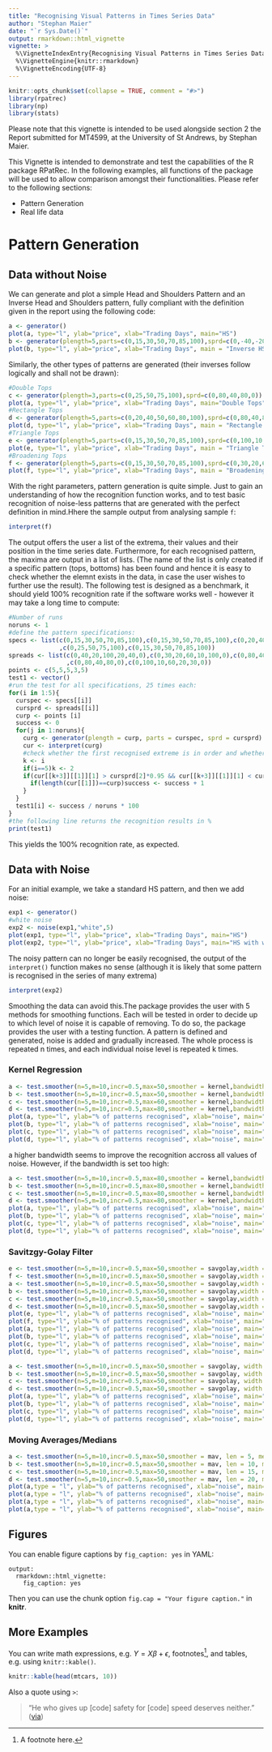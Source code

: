 ```yaml
---
title: "Recognising Visual Patterns in Times Series Data"
author: "Stephan Maier"
date: "`r Sys.Date()`"
output: rmarkdown::html_vignette
vignette: >
  %\VignetteIndexEntry{Recognising Visual Patterns in Times Series Data}
  %\VignetteEngine{knitr::rmarkdown}
  %\VignetteEncoding{UTF-8}
---
```


```r
knitr::opts_chunk$set(collapse = TRUE, comment = "#>")
library(rpatrec)
library(np)
library(stats)
```

Please note that this vignette is intended to be used alongside section 2 the Report submitted for MT4599, at the University of St Andrews, by Stephan Maier.

This Vignette is intended to demonstrate and test the capabilities of the R package RPatRec. In the following examples, all functions of the package will be used to allow comparison amongst their functionalities. Please refer to the following sections:

- Pattern Generation
- Real life data


# Pattern Generation

## Data without Noise

We can generate and plot a simple Head and Shoulders Pattern and an Inverse Head and Shoulders pattern, fully compliant with the definition given in the report using the following code:

```r
a <- generator()
plot(a, type="l", ylab="price", xlab="Trading Days", main="HS")
b <- generator(plength=5,parts=c(0,15,30,50,70,85,100),sprd=c(0,-40,-20,-100,-20,-40,0))
plot(b, type="l", ylab="price", xlab="Trading Days", main = "Inverse HS")
```

Similarly, the other types of patterns are generated (their inverses follow logically and shall not be drawn):

```r
#Double Tops
c <- generator(plength=3,parts=c(0,25,50,75,100),sprd=c(0,80,40,80,0))
plot(a, type="l", ylab="price", xlab="Trading Days", main="Double Tops")
#Rectangle Tops
d <- generator(plength=5,parts=c(0,20,40,50,60,80,100),sprd=c(0,80,40,80,40,80,0))
plot(d, type="l", ylab="price", xlab="Trading Days", main = "Rectangle Tops")
#Triangle Tops
e <- generator(plength=5,parts=c(0,15,30,50,70,85,100),sprd=c(0,100,10,60,20,30,0))
plot(e, type="l", ylab="price", xlab="Trading Days", main = "Triangle Tops")
#Broadening Tops
f <- generator(plength=5,parts=c(0,15,30,50,70,85,100),sprd=c(0,30,20,60,10,100,0))
plot(f, type="l", ylab="price", xlab="Trading Days", main = "Broadening Tops")
```


With the right parameters, pattern generation is quite simple. Just to gain an understanding of how the recognition function works, and to test basic recognition of noise-less patterns that are generated with the perfect definition in mind.Hhere the sample output from analysing sample `f`:

```r
interpret(f)

```

The output offers the user a list of the extrema, their values and their position in the time series date. Furthermore, for each recognised pattern, the maxima are output in a list of lists. (The name of the list is only created if a specific pattern (tops, bottoms) has been found and hence it is easy to check whether the elemnt exists in the data, in case the user wishes to further use the result).
The following test is designed as a benchmark, it should yield 100% recognition rate if the software works well - however it may take a long time to compute:

```r
#Number of runs
noruns <- 1
#define the pattern specifications:
specs <- list(c(0,15,30,50,70,85,100),c(0,15,30,50,70,85,100),c(0,20,40,50,60,80,100)
              ,c(0,25,50,75,100),c(0,15,30,50,70,85,100))
spreads <- list(c(0,40,20,100,20,40,0),c(0,30,20,60,10,100,0),c(0,80,40,80,40,80,0)
                ,c(0,80,40,80,0),c(0,100,10,60,20,30,0))
points <- c(5,5,5,3,5)
test1 <- vector()
#run the test for all specifications, 25 times each:
for(i in 1:5){
  curspec <- specs[[i]]
  cursprd <- spreads[[i]]
  curp <- points [i]
  success <- 0
  for(j in 1:noruns){
    curg <- generator(plength = curp, parts = curspec, sprd = cursprd)
    cur <- interpret(curg)
    #check whether the first recognised extreme is in order and whether the number of extremes is in order
    k <- i
    if(i==5)k <- 2 
    if(cur[[k+3]][[1]][1] > cursprd[2]*0.95 && cur[[k+3]][[1]][1] < cursprd[2]*1.05){
      if(length(cur[[1]])==curp)success <- success + 1
    }
  }
  test1[i] <- success / noruns * 100
}
#the following line returns the recognition results in %
print(test1)
```

This yields the 100% recognition rate, as expected.

## Data with Noise

For an initial example, we take a standard HS pattern, and then we add noise:

```r
exp1 <- generator()
#white noise
exp2 <- noise(exp1,"white",5)
plot(exp1, type="l", ylab="price", xlab="Trading Days", main="HS")
plot(exp2, type="l", ylab="price", xlab="Trading Days", main="HS with white noise, sd=5")

```

The noisy pattern can no longer be easily recognised, the output of the `interpret()` function makes no sense (although it is likely that some pattern is recognised in the series of many extrema)

```r
interpret(exp2)
```

Smoothing the data can avoid this.The package provides the user with 5 methods for smoothing functions. Each will be tested in order to decide up to which level of noise it is capable of removing. To do so, the package provides the user with a testing function. A pattern is defined and generated, noise is added and gradually increased. The whole process is repeated n times, and each individual noise level is repeated k times. 

### Kernel Regression

```r
a <- test.smoother(n=5,m=10,incr=0.5,max=50,smoother = kernel,bandwidth=1)
b <- test.smoother(n=5,m=10,incr=0.5,max=50,smoother = kernel,bandwidth=2)
c <- test.smoother(n=5,m=10,incr=0.5,max=60,smoother = kernel,bandwidth=3)
d <- test.smoother(n=5,m=10,incr=0.5,max=80,smoother = kernel,bandwidth=4)
plot(a, type="l", ylab="% of patterns recognised", xlab="noise", main="Bandwidth = 1")
plot(b, type="l", ylab="% of patterns recognised", xlab="noise", main="Bandwidth = 2")
plot(c, type="l", ylab="% of patterns recognised", xlab="noise", main="Bandwidth = 3")
plot(d, type="l", ylab="% of patterns recognised", xlab="noise", main="Bandwidth = 4")
```

a higher bandwidth seems to improve the recognition accross all values of noise. However, if the bandwidth is set too high:

```r
a <- test.smoother(n=5,m=10,incr=0.5,max=80,smoother = kernel,bandwidth=5)
b <- test.smoother(n=5,m=10,incr=0.5,max=80,smoother = kernel,bandwidth=6)
c <- test.smoother(n=5,m=10,incr=0.5,max=80,smoother = kernel,bandwidth=7)
d <- test.smoother(n=5,m=10,incr=0.5,max=80,smoother = kernel,bandwidth=8)
plot(a, type="l", ylab="% of patterns recognised", xlab="noise", main="Bandwidth = 5")
plot(b, type="l", ylab="% of patterns recognised", xlab="noise", main="Bandwidth = 6")
plot(c, type="l", ylab="% of patterns recognised", xlab="noise", main="Bandwidth = 7")
plot(d, type="l", ylab="% of patterns recognised", xlab="noise", main="Bandwidth = 8")
```

### Savitzgy-Golay Filter

```r
e <- test.smoother(n=5,m=10,incr=0.5,max=50,smoother = savgolay,width = 5)
f <- test.smoother(n=5,m=10,incr=0.5,max=50,smoother = savgolay,width = 6)
a <- test.smoother(n=5,m=10,incr=0.5,max=50,smoother = savgolay,width = 7)
b <- test.smoother(n=5,m=10,incr=0.5,max=50,smoother = savgolay,width = 8)
c <- test.smoother(n=5,m=10,incr=0.5,max=50,smoother = savgolay,width = 9)
d <- test.smoother(n=5,m=10,incr=0.5,max=50,smoother = savgolay,width = 10)
plot(e, type="l", ylab="% of patterns recognised", xlab="noise", main="Width = 5, Degree = 2")
plot(f, type="l", ylab="% of patterns recognised", xlab="noise", main="Width = 6, Degree = 2")
plot(a, type="l", ylab="% of patterns recognised", xlab="noise", main="Width = 7, Degree = 2")
plot(b, type="l", ylab="% of patterns recognised", xlab="noise", main="Width = 8, Degree = 2")
plot(c, type="l", ylab="% of patterns recognised", xlab="noise", main="Width = 9, Degree = 2")
plot(d, type="l", ylab="% of patterns recognised", xlab="noise", main="Width = 10, Degree = 2")
```

```r
a <- test.smoother(n=5,m=10,incr=0.5,max=50,smoother = savgolay, width = 9, degree = 1)
b <- test.smoother(n=5,m=10,incr=0.5,max=50,smoother = savgolay, width = 9, degree = 2)
c <- test.smoother(n=5,m=10,incr=0.5,max=50,smoother = savgolay, width = 9, degree = 3)
d <- test.smoother(n=5,m=10,incr=0.5,max=50,smoother = savgolay, width = 9, degree = 4)
plot(a, type="l", ylab="% of patterns recognised", xlab="noise", main="Width = 9, Degree = 1")
plot(b, type="l", ylab="% of patterns recognised", xlab="noise", main="Width = 9, Degree = 2")
plot(c, type="l", ylab="% of patterns recognised", xlab="noise", main="Width = 9, Degree = 3")
plot(d, type="l", ylab="% of patterns recognised", xlab="noise", main="Width = 9, Degree = 4")
```
### Moving Averages/Medians

```r
a <- test.smoother(n=5,m=10,incr=0.5,max=50,smoother = mav, len = 5, method = "simple")
b <- test.smoother(n=5,m=10,incr=0.5,max=50,smoother = mav, len = 10, method = "simple")
c <- test.smoother(n=5,m=10,incr=0.5,max=50,smoother = mav, len = 15, method = "simple")
d <- test.smoother(n=5,m=10,incr=0.5,max=50,smoother = mav, len = 20, method = "simple")
plot(a,type = "l", ylab="% of patterns recognised", xlab="noise", main="SMA, length = 5")
plot(a,type = "l", ylab="% of patterns recognised", xlab="noise", main="SMA, length = 10")
plot(a,type = "l", ylab="% of patterns recognised", xlab="noise", main="SMA, length = 15")
plot(a,type = "l", ylab="% of patterns recognised", xlab="noise", main="SMA, length = 20")
```

## Figures


You can enable figure captions by `fig_caption: yes` in YAML:

    output:
      rmarkdown::html_vignette:
        fig_caption: yes

Then you can use the chunk option `fig.cap = "Your figure caption."` in **knitr**.

## More Examples

You can write math expressions, e.g. $Y = X\beta + \epsilon$, footnotes^[A footnote here.], and tables, e.g. using `knitr::kable()`.

```r
knitr::kable(head(mtcars, 10))
```

Also a quote using `>`:

> "He who gives up [code] safety for [code] speed deserves neither."
([via](https://twitter.com/hadleywickham/status/504368538874703872))
